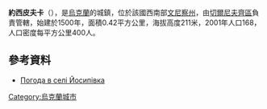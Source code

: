 {{coord|48|31|16|N|28|4|10|E|scale:30000|display=title}}

'''約西皮夫卡'''（{{lang-uk|Йосипівка}}），是[[烏克蘭|烏克蘭]]的城鎮，位於該國西南部[[文尼察州|文尼察州]]，由[[切爾尼夫齊區|切爾尼夫齊區]]負責管轄，始建於1500年，面積0.42平方公里，海拔高度211米，2001年人口168，人口密度每平方公里400人。

==參考資料==
* [http://weather.in.ua/ua/vinnickaja/9676 Погода в селі Йосипівка] {{Wayback|url=http://weather.in.ua/ua/vinnickaja/9676 |date=20111220122240 }}

{{Ukraine-geo-stub}}
[[Category:烏克蘭城市|Category:烏克蘭城市]]